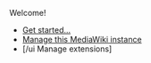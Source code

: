 Welcome!

* [[Get started...]]
* [[Manage this MediaWiki instance]]
* [{{SERVER}}/ui Manage extensions]